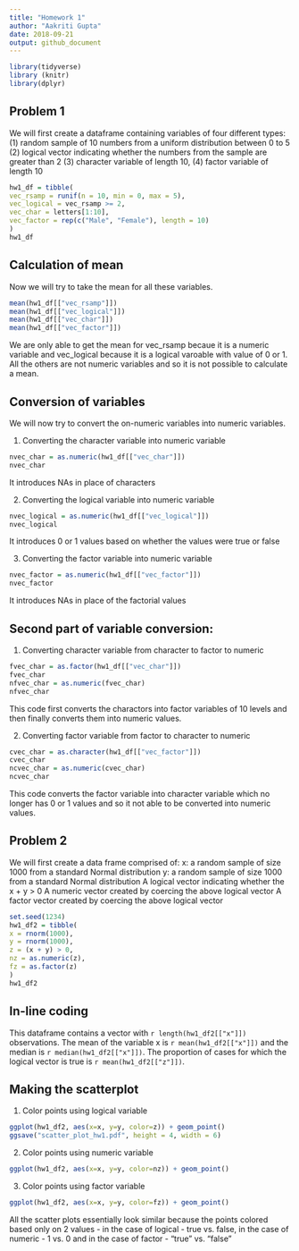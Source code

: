 ```yaml
---
title: "Homework 1"
author: "Aakriti Gupta"
date: 2018-09-21
output: github_document
---
```


```r
library(tidyverse)
library (knitr)
library(dplyr)
```

## **Problem 1**
We will first create a dataframe containing variables of four different types: 
(1) random sample of 10 numbers from a uniform distribution between 0 to 5
(2) logical vector indicating whether the numbers from the sample are greater than 2
(3) character variable of length 10,
(4) factor variable of length 10

```r
hw1_df = tibble(
vec_rsamp = runif(n = 10, min = 0, max = 5),
vec_logical = vec_rsamp >= 2,
vec_char = letters[1:10],
vec_factor = rep(c("Male", "Female"), length = 10)
)
hw1_df

```

## Calculation of mean
Now we will try to take the mean for all these variables. 

```r
mean(hw1_df[["vec_rsamp"]])
mean(hw1_df[["vec_logical"]])
mean(hw1_df[["vec_char"]])
mean(hw1_df[["vec_factor"]])
```

We are only able to get the mean for vec_rsamp becaue it is a numeric variable and vec_logical because it is a logical varoable with value of 0 or 1. All the others are not numeric variables and so it is not possible to calculate a mean.

## Conversion of variables
We will now try to convert the on-numeric variables into numeric variables.

(1) Converting the character variable into numeric variable

```r
nvec_char = as.numeric(hw1_df[["vec_char"]])
nvec_char
```

It introduces NAs in place of characters

(2) Converting the logical variable into numeric variable

```r
nvec_logical = as.numeric(hw1_df[["vec_logical"]])
nvec_logical
```

It introduces 0 or 1 values based on whether the values were true or false

(3) Converting the factor variable into numeric variable

```r
nvec_factor = as.numeric(hw1_df[["vec_factor"]])
nvec_factor
```

It introduces NAs in place of the factorial values


## Second part of variable conversion:

(1) Converting character variable from character to factor to numeric

```r
fvec_char = as.factor(hw1_df[["vec_char"]])
fvec_char
nfvec_char = as.numeric(fvec_char)
nfvec_char
```

This code first converts the charactors into factor variables of 10 levels and then finally converts them into numeric values.


(2) Converting factor variable from factor to character to numeric

```r
cvec_char = as.character(hw1_df[["vec_factor"]])
cvec_char
ncvec_char = as.numeric(cvec_char)
ncvec_char
```

This code converts the factor variable into character variable which no longer has 0 or 1 values and so it not able to be converted into numeric values.

## **Problem 2**
We will first create a data frame comprised of:
x: a random sample of size 1000 from a standard Normal distribution
y: a random sample of size 1000 from a standard Normal distribution
A logical vector indicating whether the x + y > 0
A numeric vector created by coercing the above logical vector
A factor vector created by coercing the above logical vector

```r
set.seed(1234)
hw1_df2 = tibble(
x = rnorm(1000),
y = rnorm(1000),
z = (x + y) > 0,
nz = as.numeric(z),
fz = as.factor(z)
)
hw1_df2

```

## In-line coding
This dataframe contains a vector with `r length(hw1_df2[["x"]])`  observations. The mean of the variable x is `r mean(hw1_df2[["x"]])` and the median is `r median(hw1_df2[["x"]])`. The proportion of cases for which the logical vector is true is `r mean(hw1_df2[["z"]])`.

## Making the scatterplot

(1) Color points using logical variable

```r
ggplot(hw1_df2, aes(x=x, y=y, color=z)) + geom_point()
ggsave("scatter_plot_hw1.pdf", height = 4, width = 6)
```

(2) Color points using numeric variable
```r
ggplot(hw1_df2, aes(x=x, y=y, color=nz)) + geom_point()
```

(3) Color points using factor variable
```r
ggplot(hw1_df2, aes(x=x, y=y, color=fz)) + geom_point()
```

All the scatter plots essentially look similar because the points colored based only on 2 values - in the case of logical - true vs. false, in the case of numeric - 1 vs. 0 and in the case of factor - "true" vs. "false"


